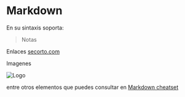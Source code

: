 # Markdown

En su sintaxis soporta:

> Notas

Enlaces [secorto.com](http://www.secorto.com)

Imagenes 

![Logo](http://www.secorto.com/img/logo.png)

entre otros elementos que puedes consultar en [Markdown cheatset](https://www.markdownguide.org/cheat-sheet/)
